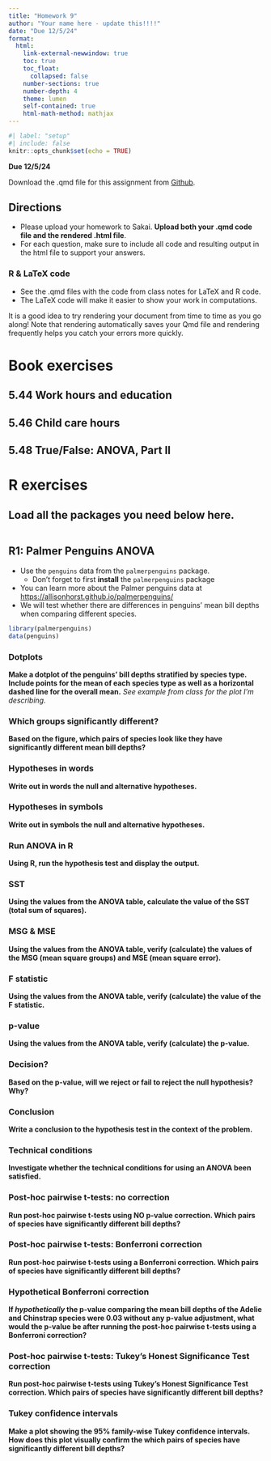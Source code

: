 ```yaml
---
title: "Homework 9"
author: "Your name here - update this!!!!"
date: "Due 12/5/24"
format: 
  html:
    link-external-newwindow: true
    toc: true
    toc_float:
      collapsed: false
    number-sections: true
    number-depth: 4
    theme: lumen
    self-contained: true
    html-math-method: mathjax
---
```


```r
#| label: "setup"
#| include: false
knitr::opts_chunk$set(echo = TRUE)
```


**Due 12/5/24**

Download the .qmd file for this assignment from [Github](https://github.com/nwakim/F24_EPI_525/blob/main/homework/HW_09.qmd).


## Directions {.unnumbered}

* Please upload your homework to Sakai. __Upload both your .qmd code file and the rendered .html file__.
* For each question, make sure to include all code and resulting output in the html file to support your answers. 


### R & LaTeX code {.unnumbered}

* See the .qmd files with the code from class notes for LaTeX and R code.
* The LaTeX code will make it easier to show your work in computations.

:::{.callout-tip}
It is a good idea to try rendering your document from time to time as you go along!  Note that rendering automatically saves your Qmd file and rendering frequently helps you catch your errors more quickly.
:::


# Book exercises {.unnumbered}

## 5.44 Work hours and education {.unnumbered}


## 5.46 Child care hours {.unnumbered}


## 5.48 True/False: ANOVA, Part II {.unnumbered}

# R exercises 

## Load all the packages you need below here. 

```r

```


## R1: Palmer Penguins ANOVA


* Use the `penguins` data from the `palmerpenguins` package.
    * Don't forget to first __install__ the `palmerpenguins` package
* You can learn more about the Palmer penguins data at <https://allisonhorst.github.io/palmerpenguins/>
* We will test whether there are differences in penguins' mean bill depths when comparing different species.


```r
library(palmerpenguins)
data(penguins)
```


### Dotplots

__Make a dotplot of the penguins' bill depths stratified by species type. Include points for the mean of each species type as well as a horizontal dashed line for the overall mean.__ _See example from class for the plot I'm describing._




### Which groups significantly different?

__Based on the figure, which pairs of species look like they have significantly different mean bill depths?__ 




### Hypotheses in words

__Write out in words the null and alternative hypotheses.__  


### Hypotheses in symbols

__Write out in symbols the null and alternative hypotheses.__  



### Run ANOVA in R

__Using R, run the hypothesis test and display the output.__  


### SST

__Using the values from the ANOVA table, calculate the value of the SST (total sum of squares).__ 


### MSG & MSE

__Using the values from the ANOVA table, verify (calculate) the values of the MSG (mean square groups) and MSE (mean square error).__ 


### F statistic

__Using the values from the ANOVA table, verify (calculate) the value of the F statistic.__ 


### p-value

__Using the values from the ANOVA table, verify (calculate) the p-value.__ 




### Decision?

__Based on the p-value, will we reject or fail to reject the null hypothesis? Why?__




### Conclusion

__Write a conclusion to the hypothesis test in the context of the problem.__



### Technical conditions

__Investigate whether the technical conditions for using an ANOVA been satisfied. __




### Post-hoc pairwise t-tests: no correction

__Run post-hoc pairwise t-tests using NO p-value correction. Which pairs of species have significantly different bill depths?__




### Post-hoc pairwise t-tests: Bonferroni correction

__Run post-hoc pairwise t-tests using a Bonferroni correction. Which pairs of species have significantly different bill depths?__
                


### Hypothetical Bonferroni correction

__If _hypothetically_ the p-value comparing the mean bill depths of the Adelie and Chinstrap species were 0.03 without any p-value adjustment, what would the p-value be after running the post-hoc pairwise t-tests using a Bonferroni correction?__



                
### Post-hoc pairwise t-tests: Tukey's Honest Significance Test correction

__Run post-hoc pairwise t-tests using Tukey's Honest Significance Test correction. Which pairs of species have significantly different bill depths?__



### Tukey confidence intervals

__Make a plot showing the 95% family-wise Tukey confidence intervals. How does this plot visually confirm the which pairs of species have significantly different bill depths?__



